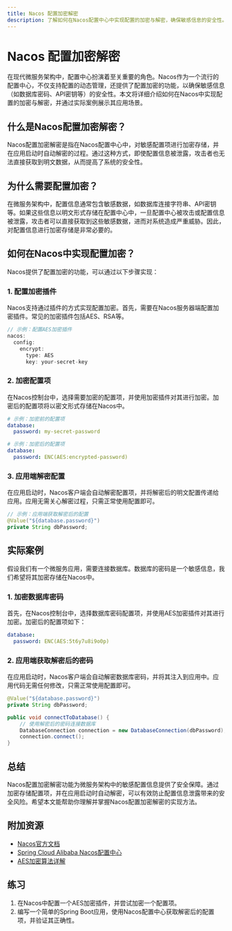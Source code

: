 ```yaml
---
title: Nacos 配置加密解密
description: 了解如何在Nacos配置中心中实现配置的加密与解密，确保敏感信息的安全性。
---
```


# Nacos 配置加密解密

在现代微服务架构中，配置中心扮演着至关重要的角色。Nacos作为一个流行的配置中心，不仅支持配置的动态管理，还提供了配置加密的功能，以确保敏感信息（如数据库密码、API密钥等）的安全性。本文将详细介绍如何在Nacos中实现配置的加密与解密，并通过实际案例展示其应用场景。

## 什么是Nacos配置加密解密？

Nacos配置加密解密是指在Nacos配置中心中，对敏感配置项进行加密存储，并在应用启动时自动解密的过程。通过这种方式，即使配置信息被泄露，攻击者也无法直接获取到明文数据，从而提高了系统的安全性。

## 为什么需要配置加密？

在微服务架构中，配置信息通常包含敏感数据，如数据库连接字符串、API密钥等。如果这些信息以明文形式存储在配置中心中，一旦配置中心被攻击或配置信息被泄露，攻击者可以直接获取到这些敏感数据，进而对系统造成严重威胁。因此，对配置信息进行加密存储是非常必要的。

## 如何在Nacos中实现配置加密？

Nacos提供了配置加密的功能，可以通过以下步骤实现：

### 1. 配置加密插件

Nacos支持通过插件的方式实现配置加密。首先，需要在Nacos服务器端配置加密插件。常见的加密插件包括AES、RSA等。

```java
// 示例：配置AES加密插件
nacos:
  config:
    encrypt:
      type: AES
      key: your-secret-key
```

### 2. 加密配置项

在Nacos控制台中，选择需要加密的配置项，并使用加密插件对其进行加密。加密后的配置项将以密文形式存储在Nacos中。

```yaml
# 示例：加密前的配置项
database:
  password: my-secret-password

# 示例：加密后的配置项
database:
  password: ENC(AES:encrypted-password)
```

### 3. 应用端解密配置

在应用启动时，Nacos客户端会自动解密配置项，并将解密后的明文配置传递给应用。应用无需关心解密过程，只需正常使用配置即可。

```java
// 示例：应用端获取解密后的配置
@Value("${database.password}")
private String dbPassword;
```

## 实际案例

假设我们有一个微服务应用，需要连接数据库。数据库的密码是一个敏感信息，我们希望将其加密存储在Nacos中。

### 1. 加密数据库密码

首先，在Nacos控制台中，选择数据库密码配置项，并使用AES加密插件对其进行加密。加密后的配置项如下：

```yaml
database:
  password: ENC(AES:5t6y7u8i9o0p)
```

### 2. 应用端获取解密后的密码

在应用启动时，Nacos客户端会自动解密数据库密码，并将其注入到应用中。应用代码无需任何修改，只需正常使用配置即可。

```java
@Value("${database.password}")
private String dbPassword;

public void connectToDatabase() {
    // 使用解密后的密码连接数据库
    DatabaseConnection connection = new DatabaseConnection(dbPassword);
    connection.connect();
}
```

## 总结

Nacos配置加密解密功能为微服务架构中的敏感配置信息提供了安全保障。通过加密存储配置项，并在应用启动时自动解密，可以有效防止配置信息泄露带来的安全风险。希望本文能帮助你理解并掌握Nacos配置加密解密的实现方法。

## 附加资源

- [Nacos官方文档](https://nacos.io/zh-cn/docs/what-is-nacos.html)
- [Spring Cloud Alibaba Nacos配置中心](https://spring.io/projects/spring-cloud-alibaba)
- [AES加密算法详解](https://en.wikipedia.org/wiki/Advanced_Encryption_Standard)

## 练习

1. 在Nacos中配置一个AES加密插件，并尝试加密一个配置项。
2. 编写一个简单的Spring Boot应用，使用Nacos配置中心获取解密后的配置项，并验证其正确性。
